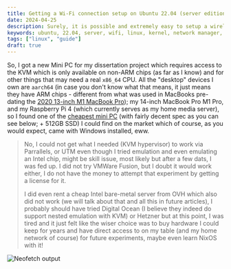 ```yaml
---
title: Getting a Wi-Fi connection setup on Ubuntu 22.04 (server edition)
date: 2024-04-25
description: Surely, it is possible and extremely easy to setup a wireless network on a server running Ubuntu 22.04 (server edition) in 2024, right?... right?
keywords: ubuntu, 22.04, server, wifi, linux, kernel, network manager, nmcli, systemd
tags: ["linux", "guide"]
draft: true
---
```



So, I got a new Mini PC for my dissertation project which requires access to the KVM which is only available on non-ARM chips (as far as I know) and for other things that may need a real `x86_64` CPU. All the "desktop" devices I own are `aarch64` (in case you don't know what that means, it just means they have ARM chips - different from what was used in MacBooks pre-dating the [2020 13-inch M1 MacBook Pro](https://support.apple.com/en-gb/111893)); my 14-inch MacBook Pro M1 Pro, and my Raspberry Pi 4 (which currently serves as my home media server), so I found one of the [cheapest mini PC](https://www.amazon.co.uk/dp/B09MFKZFYG) (with fairly decent spec as you can see below; + 512GB SSD) I could find on the market which of course, as you would expect, came with Windows installed, eww.

> No, I could not get what I needed (KVM hypervisor) to work via Parrallels, or UTM even though I tried emulation and even emulating an Intel chip, might be skill issue, most likely but after a few dats, I was fed up. I did not try VMWare Fusion, but I doubt it would work either, I do not have the money to attempt that experiment by getting a license for it.
>
> I did even rent a cheap Intel bare-metal server from OVH which also did not work (we will talk about that and all this in future articles), I probably should have tried Digital Ocean (I believe they indeed do support nested emulation with KVM) or Hetzner but at this point, I was tired and it just felt like the wiser choice was to buy hardware I could keep for years and have direct access to on my table (and my home network of course) for future experiments, maybe even learn NixOS with it!

![Neofetch output](/images/playd-dev-neofetch.png)

